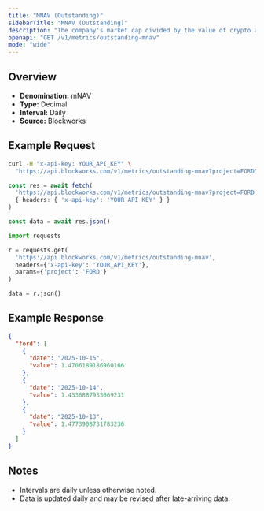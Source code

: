 ```yaml
---
title: "MNAV (Outstanding)"
sidebarTitle: "MNAV (Outstanding)"
description: "The company's market cap divided by the value of crypto asset holdings. Often called Basic mNAV, it is the most simplistic way to track the multiple the company trades at relative to its crypto assets held. This figure can be calculated using both the market cap and the enterprise value. Some Companies may hold a considerable amount of cash that has not yet been deployed into crypto, which the Enterprise Value calculation highlights."
openapi: "GET /v1/metrics/outstanding-mnav"
mode: "wide"
---
```


## Overview

- **Denomination:** mNAV
- **Type:** Decimal
- **Interval:** Daily
- **Source:** Blockworks

## Example Request

<CodeGroup>

```bash cURL
curl -H "x-api-key: YOUR_API_KEY" \
  "https://api.blockworks.com/v1/metrics/outstanding-mnav?project=FORD"
```

```typescript TypeScript
const res = await fetch(
  'https://api.blockworks.com/v1/metrics/outstanding-mnav?project=FORD',
  { headers: { 'x-api-key': 'YOUR_API_KEY' } }
)

const data = await res.json()
```

```python Python
import requests

r = requests.get(
  'https://api.blockworks.com/v1/metrics/outstanding-mnav',
  headers={'x-api-key': 'YOUR_API_KEY'},
  params={'project': 'FORD'}
)

data = r.json()
```

</CodeGroup>

## Example Response

```json
{
  "ford": [
    {
      "date": "2025-10-15",
      "value": 1.4706189186960166
    },
    {
      "date": "2025-10-14",
      "value": 1.4336887933069231
    },
    {
      "date": "2025-10-13",
      "value": 1.4773908731783236
    }
  ]
}
```

## Notes
- Intervals are daily unless otherwise noted.
- Data is updated daily and may be revised after late-arriving data.